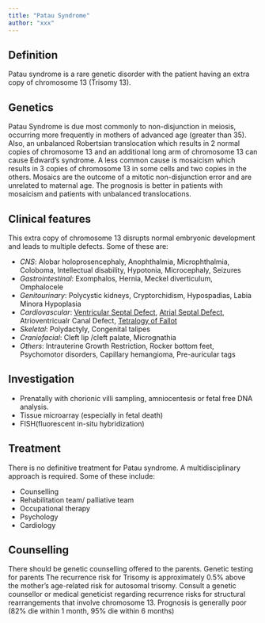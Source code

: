 ```yaml
---
title: "Patau Syndrome"
author: "xxx"
---
```


## Definition

Patau syndrome is a rare genetic disorder with the patient having an extra copy of chromosome 13
(Trisomy 13).

## Genetics

Patau Syndrome is due most commonly to non-disjunction in meiosis, occurring more frequently in
mothers of advanced age (greater than 35). Also, an unbalanced Robertsian translocation which
results in 2 normal copies of chromosome 13 and an additional long arm of chromosome 13 can cause
Edward's syndrome. A less common cause is mosaicism which results in 3 copies of chromosome 13 in
some cells and two copies in the others. Mosaics are the outcome of a mitotic non-disjunction error
and are unrelated to maternal age. The prognosis is better in patients with mosaicism and patients
with unbalanced translocations.

## Clinical features

This extra copy of chromosome 13 disrupts normal embryonic development and leads to multiple
defects. Some of these are:

-   *CNS*: Alobar holoprosencephaly, Anophthalmia, Microphthalmia, Coloboma, Intellectual
    disability, Hypotonia, Microcephaly, Seizures
-   *Gastrointestinal*: Exomphalos, Hernia, Meckel diverticulum, Omphalocele
-   *Genitourinary*: Polycystic kidneys, Cryptorchidism, Hypospadias, Labia Minora Hypoplasia
-   *Cardiovascular*: [Ventricular Septal Defect](cvs-vsd.qmd), [Atrial Septal Defect](cvs-asd.qmd),
    Atrioventricualr Canal Defect, [Tetralogy of Fallot](cvs-tof.qmd)
-   *Skeletal*: Polydactyly, Congenital talipes
-   *Craniofacial*: Cleft lip /cleft palate, Micrognathia
-   *Others*: Intrauterine Growth Restriction, Rocker bottom feet, Psychomotor disorders, Capillary
    hemangioma, Pre-auricular tags

## Investigation

-   Prenatally with chorionic villi sampling, amniocentesis or fetal free DNA analysis.
-   Tissue microarray (especially in fetal death)
-   FISH(fluorescent in-situ hybridization)

## Treatment

There is no definitive treatment for Patau syndrome. A multidisciplinary approach is required. Some
of these include:

-   Counselling
-   Rehabilitation team/ palliative team\
-   Occupational therapy
-   Psychology
-   Cardiology

## Counselling

There should be genetic counselling offered to the parents. Genetic testing for parents The
recurrence risk for Trisomy is approximately 0.5% above the mother’s age-related risk for autosomal
trisomy. Consult a genetic counsellor or medical geneticist regarding recurrence risks for
structural rearrangements that involve chromosome 13. Prognosis is generally poor (82% die within 1
month, 95% die within 6 months)
